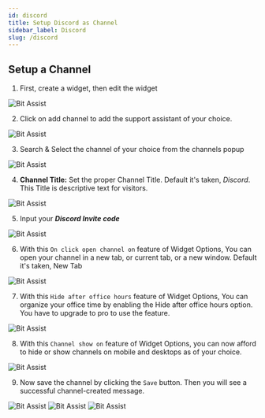 ```yaml
---
id: discord
title: Setup Discord as Channel
sidebar_label: Discord
slug: /discord
---
```





<!-- ## Overview -->

## Setup a Channel

1.	First, create a widget, then edit the widget
  <Image src="channels/create-widget" alt="Bit Assist" w="1046" h="200"/>
 
2.	Click on add channel to add the support assistant of your choice.
  <Image src="channels/create-click-add-channel" alt="Bit Assist" w="1046" h="200"/>
 
3.	Search & Select the channel of your choice from the channels popup
  <Image src="channels/discord/search-and-select" alt="Bit Assist" w="1046" h="200"/>
 

4.	**Channel Title:** Set the proper Channel Title. Default it's taken, *Discord*. This Title is descriptive text for visitors.
  <Image src="channels/discord/channel-title" alt="Bit Assist" w="1046" h="200"/>
 
5.	Input your ***Discord Invite code*** 
  <Image src="channels/discord/channel-username" alt="Bit Assist" w="1046" h="200"/>

6.	With this `On click open channel on` feature of Widget Options, You can open your channel in a new tab, or current tab, or a new window. Default it's taken, New Tab
  <Image src="channels/open-channel" alt="Bit Assist" w="1046" h="200"/>
 
7.	With this `Hide after office hours` feature of Widget Options, You can organize your office time by enabling the Hide after office hours option. You have to upgrade to pro to use the feature.
  <Image src="channels/business-hours" alt="Bit Assist" w="1046" h="200"/>
 
8.	With this `Channel show on` feature of Widget Options, you can now afford to hide or show channels on mobile and desktops as of your choice.
  <Image src="channels/hide-and-show-channel" alt="Bit Assist" w="1046" h="200"/>

9.	Now save the channel by clicking the `Save` button. Then you will see a successful channel-created message.
  <Image src="channels/save" alt="Bit Assist" w="1046" h="200"/>
  <Image src="channels/discord/successful-message" alt="Bit Assist" w="1046" h="200"/>
  <Image src="channels/discord/window-show" alt="Bit Assist" w="1046" h="200"/>




<Feedback/>